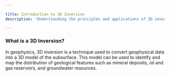 ```yaml
---

title: Introduction to 3D Inversion
description: 'Understanding the principles and applications of 3D inversion in geophysics'

---
```


### What is a 3D Inversion?

In geophysics, 3D inversion is a technique used to convert geophysical data into a 3D model of the subsurface. This model can be used to identify and map the distribution of geological features such as mineral deposits, oil and gas reservoirs, and groundwater resources.

